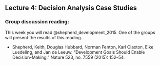 ## Lecture 4: Decision Analysis Case Studies {#case_studies}
<!-- reference with [Decision Analysis Case Studies](#case_studies) -->

### Group discussion reading:

This week you will read @shepherd_development_2015. One of the groups will present the results of this reading.

- Shepherd, Keith, Douglas Hubbard, Norman Fenton, Karl Claxton, Eike Luedeling, and Jan de Leeuw. “Development Goals Should Enable Decision-Making.” Nature 523, no. 7559 (2015): 152–54. 
